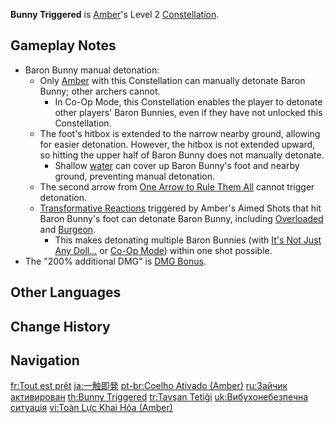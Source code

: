 {{Constellation Infobox
|image       = Constellation Bunny Triggered.png
|description = Baron Bunny, new and improved! Hitting [[Explosive Puppet|Baron Bunny]]'s foot with a fully-charged [[Sharpshooter|Aimed Shot]] manually detonates it.<br>Explosion via manual detonation deals 200% additional DMG.
|level       = 2
|character   = Amber
|utility1    = DMG Bonus
}}
'''Bunny Triggered''' is [[Amber]]'s Level 2 [[Constellation]].

==Gameplay Notes==
* Baron Bunny manual detonation:
** Only [[Amber]] with this Constellation can manually detonate Baron Bunny; other archers cannot.
*** In Co-Op Mode, this Constellation enables the player to detonate other players' Baron Bunnies, even if they have not unlocked this Constellation.
** The foot's hitbox is extended to the narrow nearby ground, allowing for easier detonation. However, the hitbox is not extended upward, so hitting the upper half of Baron Bunny does not manually detonate.
*** Shallow [[water]] can cover up Baron Bunny's foot and nearby ground, preventing manual detonation.
** The second arrow from [[One Arrow to Rule Them All]] cannot trigger detonation.
** [[Transformative Reactions]] triggered by Amber's Aimed Shots that hit Baron Bunny's foot can detonate Baron Bunny, including [[Overloaded]] and [[Burgeon]].
*** This makes detonating multiple Baron Bunnies (with [[It's Not Just Any Doll...]] or [[Co-Op Mode]]) within one shot possible.
* The "200% additional DMG" is [[DMG Bonus]].

==Other Languages==
{{Other Languages
|en      = Bunny Triggered
|zhs     = 一触即发
|zhs_rm  = Yīchù-jífā
|zht     = 一觸即發
|zht_rm  = Yīchù-jífā
|zh_tl   = Explosive Situation
|ja      = 一触即発
|ja_rm   = Isshoku Sokuhatsu
|ja_tl   = Explosive Situation
|ko      = 일촉즉발
|ko_tl   = Explosive Situation
|es      = Lanzamiento de Barón Bunny
|es_tl   = Throw of Baron Bunny
|fr      = Tout est prêt
|fr_tl   = Everything is Ready
|ru      = Зайчик активирован
|ru_tl   = Bunny Activated
|th      = Bunny Triggered
|vi      = Toàn Lực Khai Hỏa
|vi_tl   = 
|de      = Manuelle Explosion
|de_tl   = Manual Explosion
|id      = Bunny Triggered
|pt      = Coelho Ativado
|pt_tl   = Bunny Activated
|tr      = Tavşan Tetiği
|tr_tl   = Bunny Trigger
|it      = Situazione esplosiva
|it_tl   = Explosive Situation
}}

==Change History==
{{Change History|1.0}}

==Navigation==
{{Talent Navbox|Amber}}

[[fr:Tout est prêt]]
[[ja:一触即発]]
[[pt-br:Coelho Ativado (Amber)]]
[[ru:Зайчик активирован]]
[[th:Bunny Triggered]]
[[tr:Tavşan Tetiği]]
[[uk:Вибухонебезпечна ситуація]]
[[vi:Toàn Lực Khai Hỏa (Amber)]]